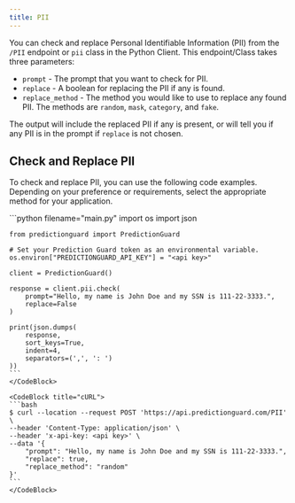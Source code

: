 ```yaml
---
title: PII
---
```


You can check and replace Personal Identifiable Information (PII) from the `/PII` endpoint or `pii` class in the Python Client. This endpoint/Class takes three parameters:

- `prompt` - The prompt that you want to check for PII.
- `replace` - A boolean for replacing the PII if any is found.
- `replace_method` - The method you would like to use to replace any found PII. The methods are `random`, `mask`, `category`, and `fake`.

The output will include the replaced PII if any is present, or will tell you if any PII is in the prompt if `replace` is not chosen.

## Check and Replace PII

To check and replace PII, you can use the following code examples. Depending on your preference or requirements, select the appropriate method for your application.

<CodeBlocks>
    <CodeBlock title="Python">
    ```python filename="main.py"
    import os
    import json

    from predictionguard import PredictionGuard

    # Set your Prediction Guard token as an environmental variable.
    os.environ["PREDICTIONGUARD_API_KEY"] = "<api key>"
    
    client = PredictionGuard()

    response = client.pii.check(
        prompt="Hello, my name is John Doe and my SSN is 111-22-3333.",
        replace=False
    )

    print(json.dumps(
        response,
        sort_keys=True,
        indent=4,
        separators=(',', ': ')
    ))
    ```
    </CodeBlock>

    <CodeBlock title="cURL">
    ```bash
    $ curl --location --request POST 'https://api.predictionguard.com/PII' \
    --header 'Content-Type: application/json' \
    --header 'x-api-key: <api key>' \
    --data '{
        "prompt": "Hello, my name is John Doe and my SSN is 111-22-3333.",
        "replace": true,
        "replace_method": "random"
    }'
    ```
    </CodeBlock>
</CodeBlocks>
